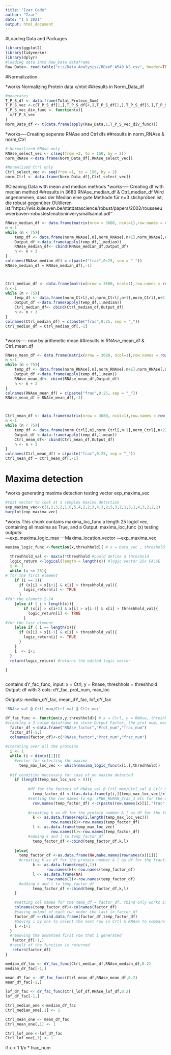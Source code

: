 ```yaml
---
title: "Izar Code"
author: "Izar"
date: "1 5 2021"
output: html_document
---
```



#Loading Data and Packages

```r
library(ggplot2)
library(tidyverse)
library(dplyr)
#loading data into Raw_Data dataframe
Raw_Data<- read.table("c://Data_Analysis//RDeeP_A549_NS.csv", header=TRUE, row.names=1, sep = ";")
```




#Normalization 

*works
Normalizing Protein data x/ntot   ##results in Norm_Data_df
```r
#generates 
T_P_S_df <- data.frame(Total_Protein_Sum)
T_P_S_vec <-c(T_P_S_df[1,],T_P_S_df[4,],T_P_S_df[2,],T_P_S_df[5,],T_P_S_df[3,],T_P_S_df[6,])
T_P_S_vec_div_func <- function(x){
  x/T_P_S_vec
}
Norm_Data_df <- t(data.frame(apply(Raw_Data,1,T_P_S_vec_div_func)))


```

*works----Creating seperate RNAse and Ctrl dfs    ##results in norm_RNAse & norm_Ctrl
```r
# Normailized RNAse only
RNAse_select_vec <- c(seq(from =2, to = 150, by = 2))
norm_RNAse <-data.frame(Norm_Data_df[,RNAse_select_vec])

#Normalized Ctrl only
Ctrl_select_vec <- seq(from =1, to = 150, by = 2)
norm_Ctrl <- data.frame(Norm_Data_df[,Ctrl_select_vec])
```

#Cleaning Data with mean and median methods
*works----
Creating df with median method ##results in 3680 RNAse_median_df & Ctrl_median_df
Wird angenommen, dass der Median eine gute Methode für n=3 stichproben ist, die robust gegenüber OUtlieren ist."https://wis.kuleuven.be/statdatascience/robust/papers/2002/rousseeuwverboven-robustestimationinverysmallsampl.pdf"
```r
RNAse_median_df <- data.frame(matrix(nrow = 3680, ncol=1),row.names = row.names(Raw_Data))
n <-1
while (n < 75){
    temp_df <- data.frame(norm_RNAse[,n],norm_RNAse[,n+1],norm_RNAse[,n+2])
    Output_df <-data.frame(apply(temp_df,1,median))
    RNAse_median_df<- cbind(RNAse_median_df,Output_df)
    n <- n + 3
}
colnames(RNAse_median_df) = c(paste("frac",0:25, sep = "_"))
RNAse_median_df = RNAse_median_df[,-1]



Ctrl_median_df <- data.frame(matrix(nrow = 3680, ncol=1),row.names = row.names(Raw_Data))
n <-1
while (n < 75){
    temp_df <- data.frame(norm_Ctrl[,n],norm_Ctrl[,n+1],norm_Ctrl[,n+2])
    Output_df <-data.frame(apply(temp_df,1,median))
    Ctrl_median_df<- cbind(Ctrl_median_df,Output_df)
    n <- n + 3
}
colnames(Ctrl_median_df) = c(paste("frac",0:25, sep = "_"))
Ctrl_median_df = Ctrl_median_df[,-1]



```


*works----
now by arithmetic mean ##results in RNAse_mean_df & Ctrl_mean_df
```r
RNAse_mean_df <- data.frame(matrix(nrow = 3680, ncol=1),row.names = row.names(Raw_Data))
n <-1
while (n < 75){
    temp_df <- data.frame(norm_RNAse[,n],norm_RNAse[,n+1],norm_RNAse[,n+2])
    Output_df <-data.frame(apply(temp_df,1,mean))
    RNAse_mean_df<- cbind(RNAse_mean_df,Output_df)
    n <- n + 3
}
colnames(RNAse_mean_df) = c(paste("frac",0:25, sep = "_"))
RNAse_mean_df = RNAse_mean_df[,-1]



Ctrl_mean_df <- data.frame(matrix(nrow = 3680, ncol=1),row.names = row.names(Raw_Data))
n <-1
while (n < 75){
    temp_df <- data.frame(norm_Ctrl[,n],norm_Ctrl[,n+1],norm_Ctrl[,n+2])
    Output_df <-data.frame(apply(temp_df,1,mean))
    Ctrl_mean_df<- cbind(Ctrl_mean_df,Output_df)
    n <- n + 3
}
colnames(Ctrl_mean_df) = c(paste("frac",0:25, sep = "_"))
Ctrl_mean_df = Ctrl_mean_df[,-1]
```



# Maxima detection

*works generating maxima detection testing vector exp_maxima_vec
```r
#test vector to look at a complex maxima detection
exp_maxima_vec<-c(1,2,3,2,1,6,5,4,2,2,3,4,3,2,5,3,2,1,3,1,4,3,2,2,1)
barplot(exp_maxima_vec)
```


*works This chunk contains maxima_loc_func a length 25 logicl vec, containing all maxima as True, and a 
Output: maxima_loc_func (x)
testing outputs:    
---exp_maxima_logic_max
---Maxima_location_vector
---exp_maxima_vec

```r
maxima_logic_func <-function(x,threshhold){ # x = Data_vec , threshold = % global max that is recognized as a local max
  
  threshhold_val <- max(x)*threshhold #could define a threshold 
  logic_return <-logical(length = length(x)) #logic vector 25x FALSE
  i <- 1
  while (i <= 25){
# for the first element
    if (i == 1){
      if (x[i] > x[i+1] & x[i] > threshhold_val){ 
        logic_return[i] <- TRUE
      }
#for the elemets 2-24
    }else if ( i < length(x)){
        if (x[i] > x[i+1] & x[i] > x[i-1] & x[i] > threshhold_val){ 
          logic_return[i] <- TRUE
        }
#for the last element
    }else if ( i == length(x)){
      if (x[i] > x[i-1] & x[i] > threshhold_val){ 
        logic_return[i] <- TRUE
      } 
    }
    i  <- i+1
  }
  return(logic_return) #returns the edited logic vector
  
}



```

contains dY_fac_func, input: x = Ctrl, y = Rnase, threshhols = threshhold
Output: df with 3 cols: dY_fac, prot_num, max_loc

Outputs: median_dY_fac, mean_dY_fac, lof_dY_fac 

```r
'RNAse_val @ Crtl_max/Ctrl_val @ Ctlr_max'

dY_fac_func <- function(x,y,threshhold){ # x = Ctrl, y = RNAse, threshhold = treshhold
#creating a 3 colum dataframe to store Output Factor, the prot num, max frac num
  factor_df <-data.frame("RNAse_factor","Prot_num","frac_num")
  factor_df[-1,]
  colnames(factor_df)<-c("RNAse_factor","Prot_num","frac_num")
  
#iterating over all the proteins 
  i <- 1
  while (i < dim(x)[1]){
    #vector for selecting the maxima
      temp_max_loc_vec <- which(maxima_logic_func(x[i,],threshhold)) 
    
  #if condition necessary for case of no maxima detected
    if (length(temp_max_loc_vec > 0)){
      
          #df for the factors of RNAse_val @ Crtl_max/Ctrl_val @ Ctlr_max
            temp_factor_df <-t(as.data.frame(y[i,][temp_max_loc_vec]/x[i,][temp_max_loc_vec])) 
          #setting the row names to eg: SPB6_HUMAN_frac_3 etc for the maxima_locations values and 
            row.names(temp_factor_df) <-c(paste(row.names(x)[i],"frac",temp_max_loc_vec[1:length(temp_max_loc_vec)],sep = "_"))
        
          #creating k as df for the protein number & l as df for the fraction number of the maxima
            k <- as.data.frame(rep(i,length(temp_max_loc_vec)))
                    row.names(k)<-row.names(temp_factor_df)
            l <- as.data.frame(temp_max_loc_vec)
                    row.names(l)<-row.names(temp_factor_df)
          #adding k and l to temp_factor_df 
            temp_factor_df <-cbind(temp_factor_df,k,l)
    
    }else{
      temp_factor_df <-as.data.frame(NA,make.names(rownames(x)[i]))
      #creating k as df for the protein number & l as df for the fraction number of the maxima
            k <- as.data.frame(rep(i,1))
                  row.names(k)<-row.names(temp_factor_df)
            l <- as.data.frame(NA)
                  row.names(l)<-row.names(temp_factor_df)
      #adding k and l to temp_factor_df 
            temp_factor_df <-cbind(temp_factor_df,k,l)
    }

    #setting col names for the temp_df = factor_df, rbind only works if colnames match
    colnames(temp_factor_df)<-colnames(factor_df)
    #saving output of each run under the last in factor_df
    factor_df <-rbind.data.frame(factor_df,temp_factor_df)
    #moving i by one to select the next row in Crtl & RNAse to compare
    i <-i+1
  }
  #removing the unwanted first row that i generated
   factor_df[-1,]
  #result of the function is returned
   return(factor_df)
}

median_dY_fac <- dY_fac_func(Ctrl_median_df,RNAse_median_df,0.2)
median_dY_fac[-1,]

mean_dY_fac <- dY_fac_func(Ctrl_mean_df,RNAse_mean_df,0.2)
mean_dY_fac[-1,]

lof_dY_fac <- dY_fac_func(Ctrl_lof_df,RNAse_lof_df,0.2)
lof_dY_fac[-1,]

Ctrl_median_one <-median_dY_fac
Ctrl_median_one[,1] <- 1

Ctrl_mean_one <- mean_dY_fac
Ctrl_mean_one[,1] <- 1

Ctrl_lof_one <-lof_dY_fac
Ctrl_lof_one[,1] <- 1

```
if x < 1
1/x * frac_num 






